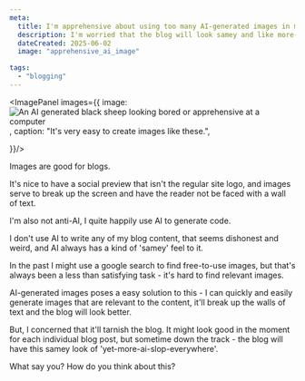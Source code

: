 ```yaml
---
meta:
  title: I'm apprehensive about using too many AI-generated images in my blog. 
  description: I'm worried that the blog will look samey and like more-ai-slop-everywhere.
  dateCreated: 2025-06-02
  image: "apprehensive_ai_image"

tags: 
  - "blogging"
---
```




<ImagePanel images={{
    image: <Image src={sheep} alt='An AI generated black sheep looking bored or apprehensive at a computer' width={400} height={400}/>, 
    caption: "It's very easy to create images like these.",

}}/>

Images are good for blogs. 

It's nice to have a social preview that isn't the regular site logo, and images serve to break up the screen and have the reader not be faced with a wall of text. 

I'm also not anti-AI, I quite happily use AI to generate code. 

I don't use AI to write any of my blog content, that seems dishonest and weird, and AI always has a kind of 'samey' feel to it. 

In the past I might use a google search to find free-to-use images, but that's always been a less than satisfying task - it's hard to find relevant images. 

AI-generated images poses a easy solution to this - I can quickly and easily generate images that are relevant to the content, it'll break up the walls of text and the blog will look better. 

But, I concerned that it'll tarnish the blog. It might look good in the moment for each individual blog post, but sometime down the track - the blog will have this samey look of 'yet-more-ai-slop-everywhere'. 

What say you? How do you think about this? 

